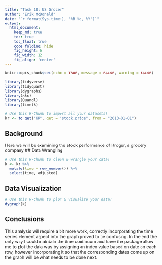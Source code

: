```yaml
---
title: "Task 18: US Grocer"
author: "Erik McDonald"
date: "`r format(Sys.time(), '%B %d, %Y')`"
output:
  html_document:  
    keep_md: true
    toc: true
    toc_float: true
    code_folding: hide
    fig_height: 6
    fig_width: 12
    fig_align: 'center'
---
```


```r
knitr::opts_chunk$set(echo = TRUE, message = FALSE, warning = FALSE)
```

```r
library(tidyverse)
library(tidyquant)
library(dygraphs)
library(xts)
library(Quandl)
library(timetk)

```

```r
# Use this R-Chunk to import all your datasets!
kr <- tq_get("KR", get = "stock.price", from = "2013-01-01")

```

## Background

Here we will be examining the stock performance of Kroger, a grocery company
## Data Wrangling

```r
# Use this R-Chunk to clean & wrangle your data!
k <- kr %>%
  mutate(time = row_number()) %>%
  select(time, adjusted)

```

## Data Visualization

```r
# Use this R-Chunk to plot & visualize your data!
dygraph(k)

```

## Conclusions
This analysis will require a bit more work, correctly incorporating the time series element aspect into the graph proved to be confusing. In the end the only way I could maintain the time continuum and have the package allow me to plot the data was by assigning an index value based on date on each row, however incorporating it so that the corresponding dates come up on the graph will be what needs to be done next.